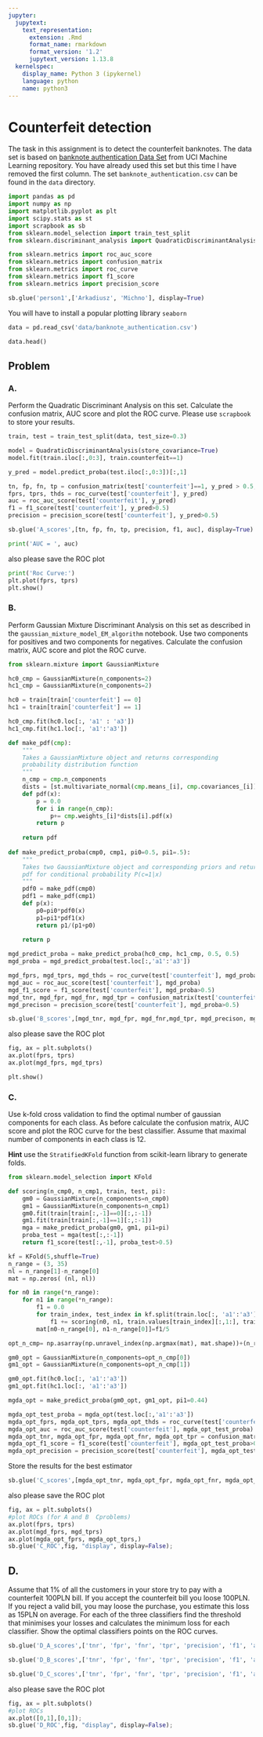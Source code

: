 ```yaml
---
jupyter:
  jupytext:
    text_representation:
      extension: .Rmd
      format_name: rmarkdown
      format_version: '1.2'
      jupytext_version: 1.13.8
  kernelspec:
    display_name: Python 3 (ipykernel)
    language: python
    name: python3
---
```


# Counterfeit detection


The task in this assignment is to detect the  counterfeit banknotes. The data set is based on [banknote authentication Data Set ](https://archive.ics.uci.edu/ml/datasets/banknote+authentication#) from UCI Machine Learning repository.  You have already used this set but this time I have removed  the first column. The set  `banknote_authentication.csv` can be found in the `data`  directory.

```python
import pandas as pd
import numpy as np
import matplotlib.pyplot as plt
import scipy.stats as st
import scrapbook as sb
from sklearn.model_selection import train_test_split
from sklearn.discriminant_analysis import QuadraticDiscriminantAnalysis

from sklearn.metrics import roc_auc_score
from sklearn.metrics import confusion_matrix
from sklearn.metrics import roc_curve
from sklearn.metrics import f1_score
from sklearn.metrics import precision_score
```

```python
sb.glue('person1',['Arkadiusz', 'Michno'], display=True)
```

<!-- #region tags=["skip"] -->
You will have to install a popular plotting library `seaborn`
<!-- #endregion -->

```python
data = pd.read_csv('data/banknote_authentication.csv')
```

```python
data.head()
```

## Problem 


### A.


Perform the Quadratic Discriminant Analysis on this set. Calculate the confusion matrix, AUC score and plot the ROC curve. Please use `scrapbook` to store your results. 

```python
train, test = train_test_split(data, test_size=0.3)

model = QuadraticDiscriminantAnalysis(store_covariance=True)
model.fit(train.iloc[:,0:3], train.counterfeit==1)

y_pred = model.predict_proba(test.iloc[:,0:3])[:,1]

tn, fp, fn, tp = confusion_matrix(test['counterfeit']==1, y_pred > 0.5, normalize='true').ravel()
fprs, tprs, thds = roc_curve(test['counterfeit'], y_pred)
auc = roc_auc_score(test['counterfeit'], y_pred)
f1 = f1_score(test['counterfeit'], y_pred>0.5)
precision = precision_score(test['counterfeit'], y_pred>0.5)
```

```python
sb.glue('A_scores',[tn, fp, fn, tp, precision, f1, auc], display=True)
```

```python
print('AUC = ', auc)
```

also please save the ROC plot

```python
print('Roc Curve:')
plt.plot(fprs, tprs)
plt.show()
```

### B.


Perform Gaussian Mixture Discriminant Analysis on this set as described in the `gaussian_mixture_model_EM_algorithm` notebook. Use two components for positives and two components for negatives. Calculate the confusion matrix, AUC score and plot the ROC curve. 

```python
from sklearn.mixture import GaussianMixture
```

```python
hc0_cmp = GaussianMixture(n_components=2)
hc1_cmp = GaussianMixture(n_components=2)

hc0 = train[train['counterfeit'] == 0]
hc1 = train[train['counterfeit'] == 1]

hc0_cmp.fit(hc0.loc[:, 'a1' : 'a3'])
hc1_cmp.fit(hc1.loc[:, 'a1':'a3'])
```

```python
def make_pdf(cmp):
    """
    Takes a GaussianMixture object and returns corresponding
    probability distribution function
    """
    n_cmp = cmp.n_components
    dists = [st.multivariate_normal(cmp.means_[i], cmp.covariances_[i]) for i in range(n_cmp)]
    def pdf(x):
        p = 0.0
        for i in range(n_cmp):
            p+= cmp.weights_[i]*dists[i].pdf(x)
        return p
    
    return pdf
        
def make_predict_proba(cmp0, cmp1, pi0=0.5, pi1=.5):
    """
    Takes two GaussianMixture object and corresponding priors and returns 
    pdf for conditional probability P(c=1|x)
    """
    pdf0 = make_pdf(cmp0)
    pdf1 = make_pdf(cmp1)
    def p(x):
        p0=pi0*pdf0(x)
        p1=pi1*pdf1(x)
        return p1/(p1+p0)    
        
    return p
```

```python
mgd_predict_proba = make_predict_proba(hc0_cmp, hc1_cmp, 0.5, 0.5)
mgd_proba = mgd_predict_proba(test.loc[:,'a1':'a3'])
```

```python
mgd_fprs, mgd_tprs, mgd_thds = roc_curve(test['counterfeit'], mgd_proba, pos_label = 1)
mgd_auc = roc_auc_score(test['counterfeit'], mgd_proba)
mgd_f1_score = f1_score(test['counterfeit'], mgd_proba>0.5)
mgd_tnr, mgd_fpr, mgd_fnr, mgd_tpr = confusion_matrix(test['counterfeit'], mgd_proba>0.5, normalize='true').ravel()
mgd_precison = precision_score(test['counterfeit'], mgd_proba>0.5)
```

```python
sb.glue('B_scores',[mgd_tnr, mgd_fpr, mgd_fnr,mgd_tpr, mgd_precison, mgd_f1_score, mgd_auc ], display=True)
```

also please save the ROC plot

```python
fig, ax = plt.subplots()
ax.plot(fprs, tprs)
ax.plot(mgd_fprs, mgd_tprs)

plt.show()
```

### C.


Use k-fold cross validation to find the optimal number of gaussian components for each class. As before calculate the confusion matrix, AUC score and plot the ROC curve for the best classifier. Assume that maximal number of components in each class is 12.  


__Hint__ use the `StratifiedKFold` function from scikit-learn library to generate folds. 

```python
from sklearn.model_selection import KFold
```

```python
def scoring(n_cmp0, n_cmp1, train, test, pi):
    gm0 = GaussianMixture(n_components=n_cmp0)
    gm1 = GaussianMixture(n_components=n_cmp1)
    gm0.fit(train[train[:,-1]==0][:,:-1])
    gm1.fit(train[train[:,-1]==1][:,:-1])
    mga = make_predict_proba(gm0, gm1, pi1=pi)
    proba_test = mga(test[:,:-1])
    return f1_score(test[:,-1], proba_test>0.5)
```

```python
kf = KFold(5,shuffle=True)
n_range = (3, 35)
nl = n_range[1]-n_range[0]
mat = np.zeros( (nl, nl))
```

```python
for n0 in range(*n_range):
    for n1 in range(*n_range):
        f1 = 0.0
        for train_index, test_index in kf.split(train.loc[:, 'a1':'a3'], train['counterfeit']):
            f1 += scoring(n0, n1, train.values[train_index][:,1:], train.values[test_index][:,1:], 0.44)
        mat[n0-n_range[0], n1-n_range[0]]=f1/5
```

```python
opt_n_cmp= np.asarray(np.unravel_index(np.argmax(mat), mat.shape))+(n_range[0], n_range[0])

gm0_opt = GaussianMixture(n_components=opt_n_cmp[0])
gm1_opt = GaussianMixture(n_components=opt_n_cmp[1])

gm0_opt.fit(hc0.loc[:, 'a1':'a3'])
gm1_opt.fit(hc1.loc[:, 'a1':'a3'])
```

```python
mgda_opt = make_predict_proba(gm0_opt, gm1_opt, pi1=0.44)

mgda_opt_test_proba = mgda_opt(test.loc[:,'a1':'a3'])
mgda_opt_fprs, mgda_opt_tprs, mgda_opt_thds = roc_curve(test['counterfeit'], mgda_opt_test_proba)
mgda_opt_auc = roc_auc_score(test['counterfeit'], mgda_opt_test_proba)
mgda_opt_tnr, mgda_opt_fpr, mgda_opt_fnr, mgda_opt_tpr = confusion_matrix(test['counterfeit'], mgda_opt_test_proba>0.5, normalize='true').ravel()
mgda_opt_f1_score = f1_score(test['counterfeit'], mgda_opt_test_proba>0.5)
mgda_opt_precision = precision_score(test['counterfeit'], mgda_opt_test_proba>0.5)
```

Store the results for the best estimator

```python
sb.glue('C_scores',[mgda_opt_tnr, mgda_opt_fpr, mgda_opt_fnr, mgda_opt_tpr, mgda_opt_precision, mgda_opt_f1_score, mgda_opt_auc], display=True)
```

also please save the ROC plot

```python
fig, ax = plt.subplots()
#plot ROCs (for A and B  Cproblems)
ax.plot(fprs, tprs)
ax.plot(mgd_fprs, mgd_tprs)
ax.plot(mgda_opt_fprs, mgda_opt_tprs,)
sb.glue('C_ROC',fig, "display", display=False);
```

## D.  


Assume that 1% of all the customers in your store try to pay with a counterfeit 100PLN bill. If you accept the counterfeit bill you loose 100PLN. If you reject a valid bill,  you may loose the purchase, you estimate this loss as 15PLN on average. For each of the three classifiers find the threshold that minimises your losses and calculates the minimum loss for each classifier. Show the optimal classifiers points on the ROC curves.

```python
sb.glue('D_A_scores',['tnr', 'fpr', 'fnr', 'tpr', 'precision', 'f1', 'auc', 'min_loss', 'threshold'], display=True)
```

```python
sb.glue('D_B_scores',['tnr', 'fpr', 'fnr', 'tpr', 'precision', 'f1', 'auc', 'min_loss', 'threshold'], display=True)
```

```python
sb.glue('D_C_scores',['tnr', 'fpr', 'fnr', 'tpr', 'precision', 'f1', 'auc', 'min_loss', 'threshold'], display=True)
```

also please save the ROC plot

```python
fig, ax = plt.subplots()
#plot ROCs
ax.plot([0,1],[0,1]);
sb.glue('D_ROC',fig, "display", display=False);
```

```python

```

```python

```

